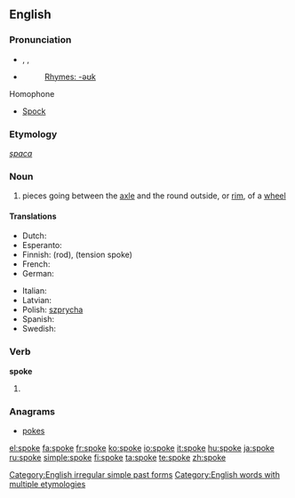 ==English==

{{rank|idea|reached|appeared|461|spoke|strange|force|character}}

===Pronunciation===
* {{enPR|spōk}}, {{IPA|/spəʊk/}}, {{SAMPA|/sp@Uk/}}
* {{audio|en-us-spoke.ogg|Audio (US)}}
*: [[Rhymes:English:-əʊk|Rhymes: -əʊk]]

;Homophone
* [[Spock]]

===Etymology===
{{OE.}} ''[[spaca]]''

===Noun===
{{wikipedia}}
{{en-noun}}

# pieces going between the [[axle]] and the round outside, or [[rim]], of a [[wheel]]

====Translations====
{{trans-top|part of a wheel}}
* Dutch: {{t|nl|spaak|m|f}}
* Esperanto: {{t-|eo|spoko|xs=Esperanto}}
* Finnish: {{t+|fi|puola}} (rod), {{t+|fi|pinna}} (tension spoke)
* French: {{t+|fr|rayon|m}}
* German: {{t+|de|Speiche}}
{{trans-mid}}
* Italian: {{t+|it|raggio}}
* Latvian: {{t|lv|spieķis|m|xs=Latvian}}
* Polish: [[szprycha]] {{f}}
* Spanish: {{t+|es|rayo|m}}
* Swedish: {{t|sv|eker}}
{{trans-bottom}}

===Verb===
'''spoke'''

# {{simple past of|[[speak]]}}
<!--these belong on the page for "speak"

====Translations====
* Dutch: [[sprak]], [[spraken]]
* Finnish: {{t-|fi|puhui}}
* Hebrew: [[דיבר]] (diber)-->

===Anagrams===
* [[pokes]]

[[Category:English irregular simple past forms]]
[[Category:English words with multiple etymologies]]

[[el:spoke]]
[[fa:spoke]]
[[fr:spoke]]
[[ko:spoke]]
[[io:spoke]]
[[it:spoke]]
[[hu:spoke]]
[[ja:spoke]]
[[ru:spoke]]
[[simple:spoke]]
[[fi:spoke]]
[[ta:spoke]]
[[te:spoke]]
[[zh:spoke]]